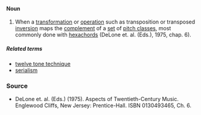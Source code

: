 ====Noun====
#When a [[transformation]] or [[operation]] such as transposition or transposed [[inversion]] maps the [[complement]] of a [[set]] of [[pitch class]]es, most commonly done with [[hexachord]]s (DeLone et. al. (Eds.), 1975, chap. 6).

=====Related terms=====
*[[twelve tone technique]]
*[[serialism]]

===Source===
*DeLone et. al. (Eds.) (1975). Aspects of Twentieth-Century Music. Englewood Cliffs, New Jersey: Prentice-Hall. ISBN 0130493465, Ch. 6.